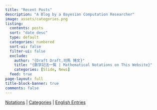 ```yaml
---
title: "Recent Posts"
description: "A Blog by a Bayesian Computation Researcher"
image: assets/categories.png
listing:
  contents: posts
  sort: "date desc"
  type: default
  categories: numbered
  sort-ui: false
  filter-ui: false
  exclude: 
    author: "{Draft Draft,司馬 博文}"
    title: "{数学記法一覧 | Mathematical Notations on This Website}"
    categories: [Slide, News]
  feed: true
page-layout: full
title-block-banner: true
comments: false
---
```


[Notations](/static/Notations.qmd)  |  [Categories](/static/PartialCategories.qmd) | [English Entries](/static/English.qmd)